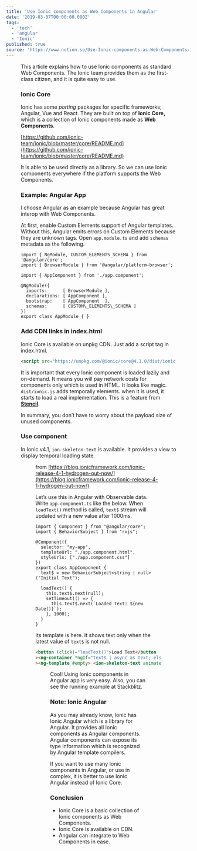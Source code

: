```yaml
---
title: 'Use Ionic components as Web Components in Angular'
date: '2019-03-07T00:00:00.000Z'
tags:
  - 'tech'
  - 'angular'
  - 'Ionic'
published: true
source: 'https://www.notion.so/Use-Ionic-components-as-Web-Components-in-Angular-5abcd25b94664e91a124bb3a3026bc78'
---
```



<Figure
  src="/images/use-ionic-components-as-web-components-in-angular/ad5bdd09-9f5e-4116-ae79-fc20cfcdd3ca/1__Y2FNLwDY1sJ39QlfpLqAaQ.png"
  caption=""
/>

This article explains how to use Ionic components as standard Web Components. The Ionic team provides them as the first-class citizen, and it is quite easy to use.

### Ionic Core

Ionic has some _porting_ packages for specific frameworks; Angular, Vue and React. They are built on top of **Ionic Core,** which is a collection of Ionic components made as **Web Components**.

[https://github.com/ionic-team/ionic/blob/master/core/README.md](https://github.com/ionic-team/ionic/blob/master/core/README.md)

It is able to be used directly as a library. So we can use Ionic components everywhere if the platform supports the Web Components.

### Example: Angular App

I choose Angular as an example because Angular has great interop with Web Components.

At first, enable Custom Elements support of Angular templates. Without this, Angular emits errors on Custom Elements because they are unknown tags. Open `app.module.ts` and add `schemas` metadata as the following.

```plaintext
import { NgModule, CUSTOM_ELEMENTS_SCHEMA } from '@angular/core';
import { BrowserModule } from '@angular/platform-browser';

import { AppComponent } from './app.component';

@NgModule({
  imports:      [ BrowserModule ],
  declarations: [ AppComponent ],
  bootstrap:    [ AppComponent  ],
  schemas:      [ CUSTOM\_ELEMENTS\_SCHEMA ]
})
export class AppModule { }
```

### Add CDN links in index.html

Ionic Core is available on unpkg CDN. Just add a script tag in index.html.

```html
<script src="https://unpkg.com/@ionic/core@4.1.0/dist/ionic.js"></script>
```

It is important that every Ionic component is loaded lazily and on-demand. It means you will pay network costs for components only which is used in HTML. It looks like magic. `dist/ionic.js` adds temporally elements. when it is used, it starts to load a real implementation. This is a feature from [**Stencil**](https://stenciljs.com/).

In summary, you don’t have to worry about the payload size of unused components.

### Use component

In Ionic v4.1, `ion-skeleton-text` is available. It provides a view to display temporal loading state.

<Figure
  src="/images/use-ionic-components-as-web-components-in-angular/e46d564f-adc8-43b9-bf85-750210caa671/0__v60Dp5pS0YJXAGDt.gif"
  caption=""
/>

from [https://blog.ionicframework.com/ionic-release-4-1-hydrogen-out-now/](https://blog.ionicframework.com/ionic-release-4-1-hydrogen-out-now/)

Let’s use this in Angular with Observable data. Write `app.component.ts` like the below. When `loadText()` method is called, `text$` stream will updated with a new value after 1000ms.

```plaintext
import { Component } from "@angular/core";
import { BehaviorSubject } from "rxjs";

@Component({
  selector: "my-app",
  templateUrl: "./app.component.html",
  styleUrls: ["./app.component.css"]
})
export class AppComponent {
  text$ = new BehaviorSubject<string | null>("Initial Text");

  loadText() {
    this.text$.next(null);
    setTimeout(() => {
      this.text$.next(`Loaded Text: ${new Date()}`);
    }, 1000);
  }
}
```

Its template is here. It shows text only when the latest value of `text$` is not null.

```html
<button (click)="loadText()">Load Text</button
><ng-container *ngIf="text$ | async as text; else empty"> <div>{{ text }}</div></ng-container
><ng-template #empty> <ion-skeleton-text animated [style.width.px]="200"> </ion-skeleton-text></ng-template>
```

<Figure
  src="/images/use-ionic-components-as-web-components-in-angular/f51e7f8e-90be-4345-9d4c-6029f93582b2/1__XgAC86CfaTipJ9__37Jg5mg.gif"
  caption=""
/>

Cool! Using Ionic components in Angular app is very easy. Also, you can see the running example at Stackblitz.

### Note: Ionic Angular

As you may already know, Ionic has Ionic Angular which is a library for Angular. It provides all Ionic components as Angular components. Angular components can expose its type information which is recognized by Angular template compilers.

If you want to use many Ionic components in Angular, or use in complex, it is better to use Ionic Angular instead of Ionic Core.

### Conclusion

- Ionic Core is a basic collection of Ionic components as Web Components.
- Ionic Core is available on CDN.
- Angular can integrate to Web Components in ease.
